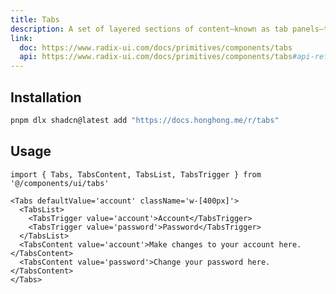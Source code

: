 ```yaml
---
title: Tabs
description: A set of layered sections of content—known as tab panels—that are displayed one at a time.
link:
  doc: https://www.radix-ui.com/docs/primitives/components/tabs
  api: https://www.radix-ui.com/docs/primitives/components/tabs#api-reference
---
```


<ComponentPreview name='tabs/tabs' />

## Installation

```bash
pnpm dlx shadcn@latest add "https://docs.honghong.me/r/tabs"
```

## Usage

```tsx
import { Tabs, TabsContent, TabsList, TabsTrigger } from '@/components/ui/tabs'
```

```tsx
<Tabs defaultValue='account' className='w-[400px]'>
  <TabsList>
    <TabsTrigger value='account'>Account</TabsTrigger>
    <TabsTrigger value='password'>Password</TabsTrigger>
  </TabsList>
  <TabsContent value='account'>Make changes to your account here.</TabsContent>
  <TabsContent value='password'>Change your password here.</TabsContent>
</Tabs>
```
